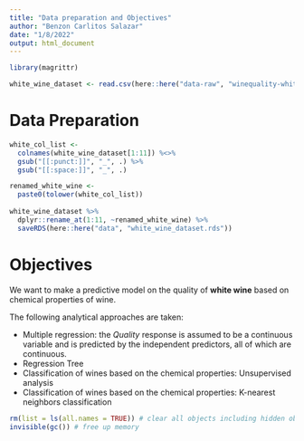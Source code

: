 ```yaml
---
title: "Data preparation and Objectives"
author: "Benzon Carlitos Salazar"
date: "1/8/2022"
output: html_document
---
```


```r
library(magrittr)

white_wine_dataset <- read.csv(here::here("data-raw", "winequality-white.csv"), header = TRUE, sep = ";")
```

# Data Preparation
```r
white_col_list <-
  colnames(white_wine_dataset[1:11]) %<>%
  gsub("[[:punct:]]", "_", .) %>%
  gsub("[[:space:]]", "_", .)

renamed_white_wine <-
  paste0(tolower(white_col_list))
  
white_wine_dataset %>%
  dplyr::rename_at(1:11, ~renamed_white_wine) %>%
  saveRDS(here::here("data", "white_wine_dataset.rds"))
```

# Objectives
We want to make a predictive model on the quality of **white wine** based on chemical properties of wine.

The following analytical approaches are taken:

* Multiple regression: the *Quality* response is assumed to be a continuous variable and is predicted by the independent 
predictors, all of which are continuous.
* Regression Tree
* Classification of wines based on the chemical properties: Unsupervised analysis
* Classification of wines based on the chemical properties: K-nearest neighbors classification

```r
rm(list = ls(all.names = TRUE)) # clear all objects including hidden objects
invisible(gc()) # free up memory
```